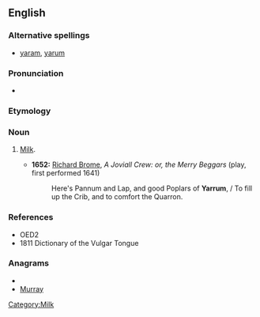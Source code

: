 ==English==

===Alternative spellings===
*[[yaram]], [[yarum]]

===Pronunciation===
*{{IPA|/ˈjærəm/}}

===Etymology===
{{unk.}}

===Noun===
{{en-noun|-}}

# {{cant}} [[milk|Milk]].
#*'''1652:''' [[w:Richard Brome|Richard Brome]], ''A Joviall Crew: or, the Merry Beggars'' (play, first performed 1641)
#*:Here's Pannum and Lap, and good Poplars of '''Yarrum''', / To fill up the Crib, and to comfort the Quarron.

===References===
*OED2
*1811 Dictionary of the Vulgar Tongue

===Anagrams===
* {{alphagram|amrruy}}
* [[Murray#English|Murray]]

[[Category:Milk]]